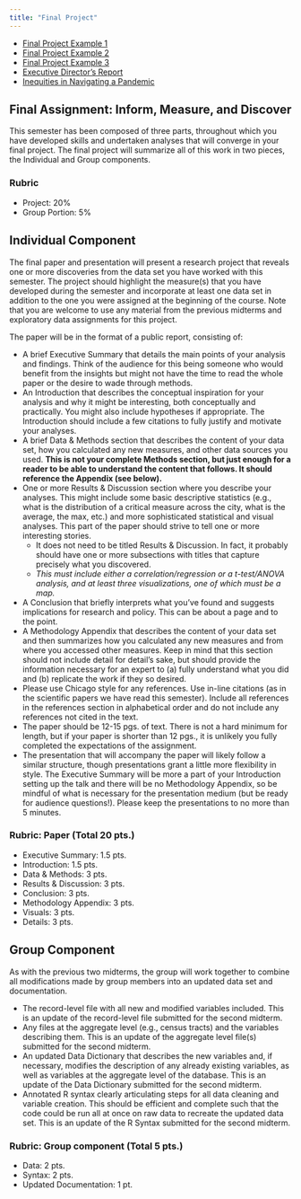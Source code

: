 ```yaml
---
title: "Final Project"
---
```


- [Final Project Example 1](static/Final Project_Example 1.pdf)
- [Final Project Example 2](static/Final Project_Example 2.pdf)
- [Final Project Example 3](static/Final Project_Example 3.pdf)
- [Executive Director's Report](static/2020_4_ExDir-Report_Apr_FINAL.pdf)
- [Inequities in Navigating a Pandemic](static/Report-1-Inequities-in-Navigating-a-Pandemic-4.pdf)


## Final Assignment: Inform, Measure, and Discover

This semester has been composed of three parts, throughout which you have developed skills and undertaken analyses that will converge in your final project. The final project will summarize all of this work in two pieces, the Individual and Group components.

### Rubric

- Project: 20%
- Group Portion: 5%

## Individual Component

The final paper and presentation will present a research project that reveals one or more discoveries from the data set you have worked with this semester. The project should highlight the measure(s) that you have developed during the semester and incorporate at least one data set in addition to the one you were assigned at the beginning of the course. Note that you are welcome to use any material from the previous midterms and exploratory data assignments for this project.

The paper will be in the format of a public report, consisting of:

- A brief Executive Summary that details the main points of your analysis and findings. Think of the audience for this being someone who would benefit from the insights but might not have the time to read the whole paper or the desire to wade through methods.
- An Introduction that describes the conceptual inspiration for your analysis and why it might be interesting, both conceptually and practically. You might also include hypotheses if appropriate. The Introduction should include a few citations to fully justify and motivate your analyses.
- A brief Data & Methods section that describes the content of your data set, how you calculated any new measures, and other data sources you used. **This is not your complete Methods section, but just enough for a reader to be able to understand the content that follows. It should reference the Appendix (see below).**
- One or more Results & Discussion section where you describe your analyses. This might include some basic descriptive statistics (e.g., what is the distribution of a critical measure across the city, what is the average, the max, etc.) and more sophisticated statistical and visual analyses. This part of the paper should strive to tell one or more interesting stories.
  - It does not need to be titled Results & Discussion. In fact, it probably should have one or more subsections with titles that capture precisely what you discovered.
  - _This must include either a correlation/regression or a t-test/ANOVA analysis, and at least three visualizations, one of which must be a map._
- A Conclusion that briefly interprets what you’ve found and suggests implications for research and policy. This can be about a page and to the point.
- A Methodology Appendix that describes the content of your data set and then summarizes how you calculated any new measures and from where you accessed other measures. Keep in mind that this section should not include detail for detail’s sake, but should provide the information necessary for an expert to (a) fully understand what you did and (b) replicate the work if they so desired.
- Please use Chicago style for any references. Use in-line citations (as in the scientific papers we have read this semester). Include all references in the references section in alphabetical order and do not include any references not cited in the text.
- The paper should be 12-15 pgs. of text. There is not a hard minimum for length, but if your paper is shorter than 12 pgs., it is unlikely you fully completed the expectations of the assignment.
- The presentation that will accompany the paper will likely follow a similar structure, though presentations grant a little more flexibility in style. The Executive Summary will be more a part of your Introduction setting up the talk and there will be no Methodology Appendix, so be mindful of what is necessary for the presentation medium (but be ready for audience questions!). Please keep the presentations to no more than 5 minutes.


### Rubric: Paper (Total 20 pts.)

- Executive Summary: 1.5 pts.
- Introduction: 1.5 pts.
- Data & Methods: 3 pts.
- Results & Discussion: 3 pts.
- Conclusion: 3 pts.
- Methodology Appendix: 3 pts.
- Visuals: 3 pts.
- Details: 3 pts.

## Group Component 

As with the previous two midterms, the group will work together to combine all modifications made by group members into an updated data set and documentation. 

- The record-level file with all new and modified variables included. This is an update of the record-level file submitted for the second midterm.
- Any files at the aggregate level (e.g., census tracts) and the variables describing them. This is an update of the aggregate level file(s) submitted for the second midterm.
- An updated Data Dictionary that describes the new variables and, if necessary, modifies the description of any already existing variables, as well as variables at the aggregate level of the database. This is an update of the Data Dictionary submitted for the second midterm.
- Annotated R syntax clearly articulating steps for all data cleaning and variable creation. This should be efficient and complete such that the code could be run all at once on raw data to recreate the updated data set. This is an update of the R Syntax submitted for the second midterm.

### Rubric: Group component (Total 5 pts.)

- Data: 2 pts.
- Syntax: 2 pts.
- Updated Documentation: 1 pt.
